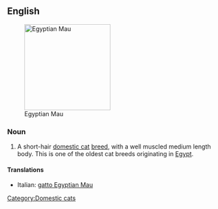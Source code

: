 ==English==

[[File:Mauegytiensmoke.jpg|thumb|right|200px|Egyptian Mau]]
===Noun===
{{en-noun|sg=[[Egyptian]] [[Mau]]}}

# A short-hair [[domestic cat]] [[breed]], with a well muscled medium length body.  This is one of the oldest cat breeds originating in [[Egypt]].

====Translations====
{{checktrans-top}}
*Italian: [[gatto Egyptian Mau]]
{{checktrans-mid}}

{{checktrans-bottom}}
{{wikipedia}}
{{commonscat|Egyptian Mau}}

[[Category:Domestic cats]]